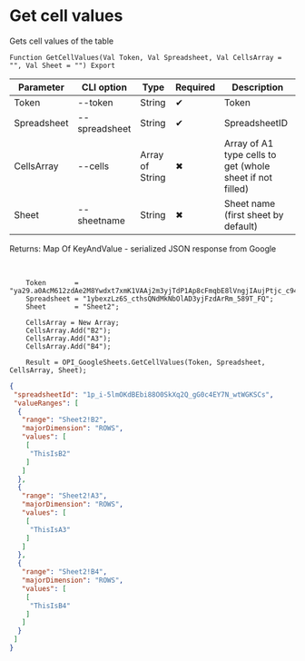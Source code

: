 ﻿---
sidebar_position: 3
---


# Get cell values
 Gets cell values of the table



`Function GetCellValues(Val Token, Val Spreadsheet, Val CellsArray = "", Val Sheet = "") Export`

  | Parameter | CLI option | Type | Required | Description |
  |-|-|-|-|-|
  | Token | --token | String | &#x2714; | Token |
  | Spreadsheet | --spreadsheet | String | &#x2714; | SpreadsheetID |
  | CellsArray | --cells | Array of String | &#x2716; | Array of A1 type cells to get (whole sheet if not filled) |
  | Sheet | --sheetname | String | &#x2716; | Sheet name (first sheet by default) |

  
  Returns:  Map Of KeyAndValue - serialized JSON response from Google

<br/>




```bsl title="1C:Enterprise/OneScript code example"
    Token       = "ya29.a0AcM612zdAe2M8Ywdxt7xmK1VAAj2m3yjTdP1Ap8cFmqbE8lVngjIAujPtjc_c94MCuKNLfn7MSssBd6NfMXDQDrHMUv7Fgjp7cjuXk68n...";
    Spreadsheet = "1ybexzLz6S_cthsQNdMkNbOlAD3yjFzdArRm_589T_FQ";
    Sheet       = "Sheet2";

    CellsArray = New Array;
    CellsArray.Add("B2");
    CellsArray.Add("A3");
    CellsArray.Add("B4");

    Result = OPI_GoogleSheets.GetCellValues(Token, Spreadsheet, CellsArray, Sheet);
```
 



```json title="Result"
{
 "spreadsheetId": "1p_i-5lmOKdBEbi88O0SkXq2Q_gG0c4EY7N_wtWGKSCs",
 "valueRanges": [
  {
   "range": "Sheet2!B2",
   "majorDimension": "ROWS",
   "values": [
    [
     "ThisIsB2"
    ]
   ]
  },
  {
   "range": "Sheet2!A3",
   "majorDimension": "ROWS",
   "values": [
    [
     "ThisIsA3"
    ]
   ]
  },
  {
   "range": "Sheet2!B4",
   "majorDimension": "ROWS",
   "values": [
    [
     "ThisIsB4"
    ]
   ]
  }
 ]
}
```
